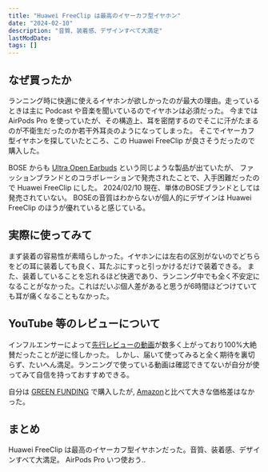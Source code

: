 ```yaml
---
title: "Huawei FreeClip は最高のイヤーカフ型イヤホン"
date: "2024-02-10"
description: "音質、装着感、デザインすべて大満足"
lastModDate:
tags: []
---
```


## なぜ買ったか

ランニング時に快適に使えるイヤホンが欲しかったのが最大の理由。走っているときは主に Podcast や音楽を聞いているのでイヤホンは必須だった。
今までは AirPods Pro を使っていたが、その構造上、耳を密閉するのでそこに汗がたまるのが不衛生だったのか若干外耳炎のようになってしまった。
そこでイヤーカフ型イヤホンを探していたところ、この Huawei FreeClip が良さそうだったので購入した。

BOSE からも [Ultra Open Earbuds](https://www.bose.co.jp/ja_jp/support/products/bose_headphones_support/bose_in_ear_headphones_support/bose-ultra-open-earbuds.html) という同じような製品が出ていたが、
ファッションブランドとのコラボレーションで発売されたことで、入手困難だったので Huawei FreeClip にした。
2024/02/10 現在、単体のBOSEブランドとしては発売されていない。
BOSEの音質はわからないが個人的にデザインは Huawei FreeClip のほうが優れていると感じている。

## 実際に使ってみて

まず装着の容易性が素晴らしかった。イヤホンには左右の区別がないのでどちらをどの耳に装着しても良く、耳たぶにすっと引っかけるだけで装着できる。
また、装着していることを忘れるほど快適であり、ランニング中でも全く不安定になることがなかった。これはだいぶ個人差があると思うが6時間ほどつけていても耳が痛くなることもなかった。

## YouTube 等のレビューについて

インフルエンサーによって[先行レビューの動画](https://www.youtube.com/results?search_query=huawei+freeclip)が数多く上がっており100%大絶賛だったことが逆に怪しかった。
しかし、届いて使ってみると全く期待を裏切らず、たいへん満足。ランニングで使っている動画は確認できてないが自分が使ってみて自信を持っておすすめできる。

自分は [GREEN FUNDING](https://greenfunding.jp/lab/projects/7987) で購入したが, [Amazon](https://amzn.to/49yOxyN)と比べて大きな価格差はなかった。

## まとめ

Huawei FreeClip は最高のイヤーカフ型イヤホンだった。音質、装着感、デザインすべて大満足。
AirPods Pro いつ使おう‥